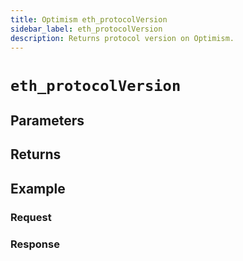```yaml
---
title: Optimism eth_protocolVersion
sidebar_label: eth_protocolVersion
description: Returns protocol version on Optimism.
---
```




# `eth_protocolVersion`

<Description />

## Parameters


<Params />

## Returns


<Returns />

## Example


<Example />

### Request


<Request />

### Response


<Response />
